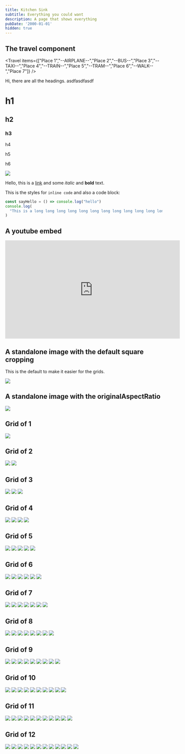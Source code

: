 ```yaml
---
title: Kitchen Sink
subtitle: Everything you could want
description: A page that shows everything
pubDate: '2000-01-01'
hidden: true
---
```



## The travel component

<Travel items={["Place 1","--AIRPLANE--","Place 2","--BUS--","Place 3","--TAXI--","Place 4","--TRAIN--","Place 5","--TRAM--","Place 6","--WALK--","Place 7"]} />

Hi, there are all the headings. asdfasdfasdf

# h1

## h2

### h3

h4

h5

h6

<Img originalAspectRatio src="2019-taiwan-vietnam/3f69d771d8824ffe992991f4a6139544.jpg" />

Hello, this is a [link](https://google.com.au) and some *italic* and **bold** text.

This is the styles for `inline code` and also a code block:

```js
const sayHello = () => console.log("hello")
console.log(
  "This is a long long long long long long long long long long long long line of code to see what the scrolling is like"
)
```

## A youtube embed

<iframe width="560" height="315" src="https://www.youtube.com/embed/aYRzej8v3RI" frameborder="0" allowfullscreen="null"></iframe>

## A standalone image with the default square cropping

This is the default to make it easier for the grids.

<Img src="2019-taiwan-vietnam/c8ea9567452f42bf86ff4eb9ac022087.jpg" />

## A standalone image with the originalAspectRatio

<Img originalAspectRatio src="2019-taiwan-vietnam/c8ea9567452f42bf86ff4eb9ac022087.jpg" />

## Grid of 1

<Img src="2019-taiwan-vietnam/dc66f6a6607d47d58409a0fee32f593b.jpg" />

## Grid of 2

<Grid>
  <Img src="2019-taiwan-vietnam/457e21843a0b464093506cd99998b3f1.jpg" />

  <Img src="2019-taiwan-vietnam/dc66f6a6607d47d58409a0fee32f593b.jpg" />
</Grid>

## Grid of 3

<Grid>
  <Img src="2019-taiwan-vietnam/457e21843a0b464093506cd99998b3f1.jpg" />

  <Img src="2019-taiwan-vietnam/b285725ba1af459a919dea751163ee70.jpg" />

  <Img src="2019-taiwan-vietnam/16c56cf6b52647f087d4f568002539e1.jpg" />
</Grid>

## Grid of 4

<Grid>
  <Img src="2019-taiwan-vietnam/457e21843a0b464093506cd99998b3f1.jpg" />

  <Img src="2019-taiwan-vietnam/457e21843a0b464093506cd99998b3f1.jpg" />

  <Img src="2019-taiwan-vietnam/dc66f6a6607d47d58409a0fee32f593b.jpg" />

  <Img src="2019-taiwan-vietnam/dc66f6a6607d47d58409a0fee32f593b.jpg" />
</Grid>

## Grid of 5

<Grid>
  <Img src="2019-taiwan-vietnam/457e21843a0b464093506cd99998b3f1.jpg" />

  <Img src="2019-taiwan-vietnam/b285725ba1af459a919dea751163ee70.jpg" />

  <Img src="2019-taiwan-vietnam/16c56cf6b52647f087d4f568002539e1.jpg" />

  <Img src="2019-taiwan-vietnam/c57d062c2df648eebc9521bc01c09adb.jpg" />

  <Img src="2019-taiwan-vietnam/8ce6970bc7184e3e8af91f3b031facd0.jpg" />
</Grid>

## Grid of 6

<Grid>
  <Img src="2019-taiwan-vietnam/b285725ba1af459a919dea751163ee70.jpg" />

  <Img src="2019-taiwan-vietnam/16c56cf6b52647f087d4f568002539e1.jpg" />

  <Img src="2019-taiwan-vietnam/c57d062c2df648eebc9521bc01c09adb.jpg" />

  <Img src="2019-taiwan-vietnam/8ce6970bc7184e3e8af91f3b031facd0.jpg" />

  <Img src="2019-taiwan-vietnam/15d4dfe9eec243bc9f2d8ce970953f25.jpg" />

  <Img src="2019-taiwan-vietnam/dc66f6a6607d47d58409a0fee32f593b.jpg" />
</Grid>

## Grid of 7

<Grid>
  <Img src="2019-taiwan-vietnam/457e21843a0b464093506cd99998b3f1.jpg" />

  <Img src="2019-taiwan-vietnam/b285725ba1af459a919dea751163ee70.jpg" />

  <Img src="2019-taiwan-vietnam/16c56cf6b52647f087d4f568002539e1.jpg" />

  <Img src="2019-taiwan-vietnam/c57d062c2df648eebc9521bc01c09adb.jpg" />

  <Img src="2019-taiwan-vietnam/8ce6970bc7184e3e8af91f3b031facd0.jpg" />

  <Img src="2019-taiwan-vietnam/15d4dfe9eec243bc9f2d8ce970953f25.jpg" />

  <Img src="2019-taiwan-vietnam/dc66f6a6607d47d58409a0fee32f593b.jpg" />
</Grid>

## Grid of 8

<Grid>
  <Img src="2019-taiwan-vietnam/457e21843a0b464093506cd99998b3f1.jpg" />

  <Img src="2019-taiwan-vietnam/457e21843a0b464093506cd99998b3f1.jpg" />

  <Img src="2019-taiwan-vietnam/b285725ba1af459a919dea751163ee70.jpg" />

  <Img src="2019-taiwan-vietnam/16c56cf6b52647f087d4f568002539e1.jpg" />

  <Img src="2019-taiwan-vietnam/c57d062c2df648eebc9521bc01c09adb.jpg" />

  <Img src="2019-taiwan-vietnam/8ce6970bc7184e3e8af91f3b031facd0.jpg" />

  <Img src="2019-taiwan-vietnam/15d4dfe9eec243bc9f2d8ce970953f25.jpg" />

  <Img src="2019-taiwan-vietnam/dc66f6a6607d47d58409a0fee32f593b.jpg" />
</Grid>

## Grid of 9

<Grid>
  <Img src="2019-taiwan-vietnam/457e21843a0b464093506cd99998b3f1.jpg" />

  <Img src="2019-taiwan-vietnam/457e21843a0b464093506cd99998b3f1.jpg" />

  <Img src="2019-taiwan-vietnam/457e21843a0b464093506cd99998b3f1.jpg" />

  <Img src="2019-taiwan-vietnam/b285725ba1af459a919dea751163ee70.jpg" />

  <Img src="2019-taiwan-vietnam/16c56cf6b52647f087d4f568002539e1.jpg" />

  <Img src="2019-taiwan-vietnam/c57d062c2df648eebc9521bc01c09adb.jpg" />

  <Img src="2019-taiwan-vietnam/8ce6970bc7184e3e8af91f3b031facd0.jpg" />

  <Img src="2019-taiwan-vietnam/15d4dfe9eec243bc9f2d8ce970953f25.jpg" />

  <Img src="2019-taiwan-vietnam/dc66f6a6607d47d58409a0fee32f593b.jpg" />
</Grid>

## Grid of 10

<Grid>
  <Img src="2019-taiwan-vietnam/457e21843a0b464093506cd99998b3f1.jpg" />

  <Img src="2019-taiwan-vietnam/457e21843a0b464093506cd99998b3f1.jpg" />

  <Img src="2019-taiwan-vietnam/457e21843a0b464093506cd99998b3f1.jpg" />

  <Img src="2019-taiwan-vietnam/457e21843a0b464093506cd99998b3f1.jpg" />

  <Img src="2019-taiwan-vietnam/b285725ba1af459a919dea751163ee70.jpg" />

  <Img src="2019-taiwan-vietnam/16c56cf6b52647f087d4f568002539e1.jpg" />

  <Img src="2019-taiwan-vietnam/c57d062c2df648eebc9521bc01c09adb.jpg" />

  <Img src="2019-taiwan-vietnam/8ce6970bc7184e3e8af91f3b031facd0.jpg" />

  <Img src="2019-taiwan-vietnam/15d4dfe9eec243bc9f2d8ce970953f25.jpg" />

  <Img src="2019-taiwan-vietnam/dc66f6a6607d47d58409a0fee32f593b.jpg" />
</Grid>

## Grid of 11

<Grid>
  <Img src="2019-taiwan-vietnam/457e21843a0b464093506cd99998b3f1.jpg" />

  <Img src="2019-taiwan-vietnam/b285725ba1af459a919dea751163ee70.jpg" />

  <Img src="2019-taiwan-vietnam/16c56cf6b52647f087d4f568002539e1.jpg" />

  <Img src="2019-taiwan-vietnam/c57d062c2df648eebc9521bc01c09adb.jpg" />

  <Img src="2019-taiwan-vietnam/8ce6970bc7184e3e8af91f3b031facd0.jpg" />

  <Img src="2019-taiwan-vietnam/15d4dfe9eec243bc9f2d8ce970953f25.jpg" />

  <Img src="2019-taiwan-vietnam/dc66f6a6607d47d58409a0fee32f593b.jpg" />

  <Img src="2019-taiwan-vietnam/457e21843a0b464093506cd99998b3f1.jpg" />

  <Img src="2019-taiwan-vietnam/457e21843a0b464093506cd99998b3f1.jpg" />

  <Img src="2019-taiwan-vietnam/457e21843a0b464093506cd99998b3f1.jpg" />

  <Img src="2019-taiwan-vietnam/457e21843a0b464093506cd99998b3f1.jpg" />
</Grid>

## Grid of 12

<Grid>
  <Img src="2019-taiwan-vietnam/457e21843a0b464093506cd99998b3f1.jpg" />

  <Img src="2019-taiwan-vietnam/457e21843a0b464093506cd99998b3f1.jpg" />

  <Img src="2019-taiwan-vietnam/457e21843a0b464093506cd99998b3f1.jpg" />

  <Img src="2019-taiwan-vietnam/457e21843a0b464093506cd99998b3f1.jpg" />

  <Img src="2019-taiwan-vietnam/457e21843a0b464093506cd99998b3f1.jpg" />

  <Img src="2019-taiwan-vietnam/457e21843a0b464093506cd99998b3f1.jpg" />

  <Img src="2019-taiwan-vietnam/b285725ba1af459a919dea751163ee70.jpg" />

  <Img src="2019-taiwan-vietnam/16c56cf6b52647f087d4f568002539e1.jpg" />

  <Img src="2019-taiwan-vietnam/c57d062c2df648eebc9521bc01c09adb.jpg" />

  <Img src="2019-taiwan-vietnam/8ce6970bc7184e3e8af91f3b031facd0.jpg" />

  <Img src="2019-taiwan-vietnam/15d4dfe9eec243bc9f2d8ce970953f25.jpg" />

  <Img src="2019-taiwan-vietnam/dc66f6a6607d47d58409a0fee32f593b.jpg" />
</Grid>
